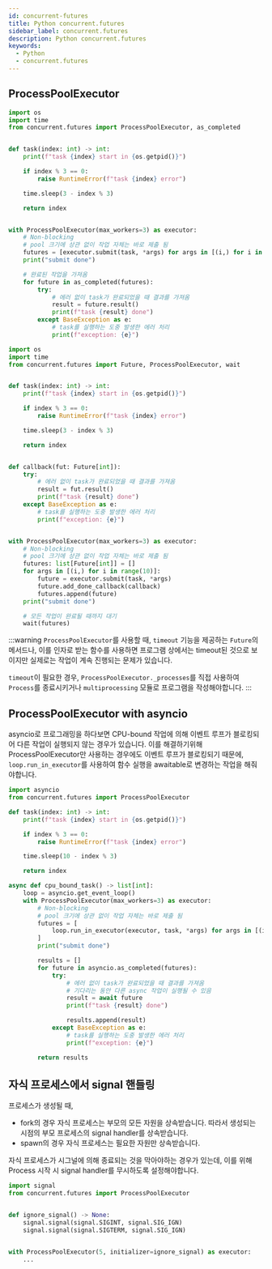 ```yaml
---
id: concurrent-futures
title: Python concurrent.futures
sidebar_label: concurrent.futures
description: Python concurrent.futures
keywords:
  - Python
  - concurrent.futures
---
```


## ProcessPoolExecutor

```python
import os
import time
from concurrent.futures import ProcessPoolExecutor, as_completed


def task(index: int) -> int:
    print(f"task {index} start in {os.getpid()}")

    if index % 3 == 0:
        raise RuntimeError(f"task {index} error")

    time.sleep(3 - index % 3)

    return index


with ProcessPoolExecutor(max_workers=3) as executor:
    # Non-blocking
    # pool 크기에 상관 없이 작업 자체는 바로 제출 됨
    futures = [executor.submit(task, *args) for args in [(i,) for i in range(10)]]
    print("submit done")

    # 완료된 작업을 가져옴
    for future in as_completed(futures):
        try:
            # 에러 없이 task가 완료되었을 때 결과를 가져옴
            result = future.result()
            print(f"task {result} done")
        except BaseException as e:
            # task를 실행하는 도중 발생한 에러 처리
            print(f"exception: {e}")
```

```python
import os
import time
from concurrent.futures import Future, ProcessPoolExecutor, wait


def task(index: int) -> int:
    print(f"task {index} start in {os.getpid()}")

    if index % 3 == 0:
        raise RuntimeError(f"task {index} error")

    time.sleep(3 - index % 3)

    return index


def callback(fut: Future[int]):
    try:
        # 에러 없이 task가 완료되었을 때 결과를 가져옴
        result = fut.result()
        print(f"task {result} done")
    except BaseException as e:
        # task를 실행하는 도중 발생한 에러 처리
        print(f"exception: {e}")


with ProcessPoolExecutor(max_workers=3) as executor:
    # Non-blocking
    # pool 크기에 상관 없이 작업 자체는 바로 제출 됨
    futures: list[Future[int]] = []
    for args in [(i,) for i in range(10)]:
        future = executor.submit(task, *args)
        future.add_done_callback(callback)
        futures.append(future)
    print("submit done")

    # 모든 작업이 완료될 때까지 대기
    wait(futures)
```

:::warning
`ProcessPoolExecutor`를 사용할 때, `timeout` 기능을 제공하는 `Future`의 메서드나, 이를 인자로 받는 함수를 사용하면 프로그램 상에서는 timeout된 것으로 보이지만 실제로는 작업이 계속 진행되는 문제가 있습니다.

`timeout`이 필요한 경우, `ProcessPoolExecutor._processes`를 직접 사용하여 `Process`를 종료시키거나 `multiprocessing` 모듈로 프로그램을 작성해야합니다.
:::

## ProcessPoolExecutor with asyncio

asyncio로 프로그래밍을 하다보면 CPU-bound 작업에 의해 이벤트 루프가 블로킹되어 다른 작업이 실행되지 않는 경우가 있습니다. 이를 해결하기위해 ProcessPoolExecutor만 사용하는 경우에도 이벤트 루프가 블로킹되기 때문에, `loop.run_in_executor`를 사용하여 함수 실행을 awaitable로 변경하는 작업을 해줘야합니다.

```python
import asyncio
from concurrent.futures import ProcessPoolExecutor

def task(index: int) -> int:
    print(f"task {index} start in {os.getpid()}")

    if index % 3 == 0:
        raise RuntimeError(f"task {index} error")

    time.sleep(10 - index % 3)

    return index

async def cpu_bound_task() -> list[int]:
    loop = asyncio.get_event_loop()
    with ProcessPoolExecutor(max_workers=3) as executor:
        # Non-blocking
        # pool 크기에 상관 없이 작업 자체는 바로 제출 됨
        futures = [
            loop.run_in_executor(executor, task, *args) for args in [(i,) for i in range(10)]
        ]
        print("submit done")

        results = []
        for future in asyncio.as_completed(futures):
            try:
                # 에러 없이 task가 완료되었을 때 결과를 가져옴
                # 기다리는 동안 다른 async 작업이 실행될 수 있음
                result = await future
                print(f"task {result} done")

                results.append(result)
            except BaseException as e:
                # task를 실행하는 도중 발생한 에러 처리
                print(f"exception: {e}")

        return results
```

## 자식 프로세스에서 signal 핸들링

프로세스가 생성될 때,

- fork의 경우 자식 프로세스는 부모의 모든 자원을 상속받습니다. 따라서 생성되는 시점의 부모 프로세스의 signal handler를 상속받습니다.
- spawn의 경우 자식 프로세스는 필요한 자원만 상속받습니다.

자식 프로세스가 시그널에 의해 종료되는 것을 막아야하는 경우가 있는데, 이를 위해 Process 시작 시 signal handler를 무시하도록 설정해야합니다.

```python
import signal
from concurrent.futures import ProcessPoolExecutor


def ignore_signal() -> None:
    signal.signal(signal.SIGINT, signal.SIG_IGN)
    signal.signal(signal.SIGTERM, signal.SIG_IGN)


with ProcessPoolExecutor(5, initializer=ignore_signal) as executor:
    ...
```
